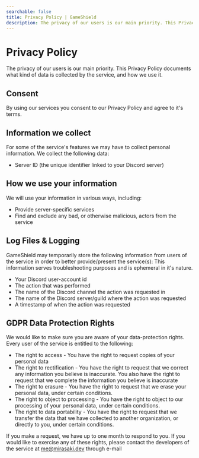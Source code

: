 ```yaml
---
searchable: false
title: Privacy Policy | GameShield
description: The privacy of our users is our main priority. This Privacy Policy documents what kind of data is collected by the service, and how we use it.
---
```


# Privacy Policy

The privacy of our users is our main priority. This Privacy Policy documents what kind of data is collected by the service, and how we use it.

## Consent

By using our services you consent to our Privacy Policy and agree to it's terms.

## Information we collect

For some of the service's features we may have to collect personal information. We collect the following data:

- Server ID (the unique identifier linked to your Discord server)

## How we use your information

We will use your information in various ways, including:

- Provide server-specific services
- Find and exclude any bad, or otherwise malicious, actors from the service

## Log Files & Logging

GameShield may temporarily store the following information from users of the service in order to better provide/present the service(s): This information serves troubleshooting purposes and is ephemeral in it's nature.

- Your Discord user-account id
- The action that was performed
- The name of the Discord channel the action was requested in
- The name of the Discord server/guild where the action was requested
- A timestamp of when the action was requested

## GDPR Data Protection Rights

We would like to make sure you are aware of your data-protection rights. Every user of the service is entitled to the following:

- The right to access - You have the right to request copies of your personal data
- The right to rectification - You have the right to request that we correct any information you believe is inaccurate. You also have the right to request that we complete the information you believe is inaccurate
- The right to erasure - You have the right to request that we erase your personal data, under certain conditions.
- The right to object to processing - You have the right to object to our processing of your personal data, under certain conditions.
- The right to data portability - You have the right to request that we transfer the data that we have collected to another organization, or directly to you, under certain conditions.

If you make a request, we have up to one month to respond to you. If you would like to exercise any of these rights, please contact the developers of the service at me@mirasaki.dev through e-mail
